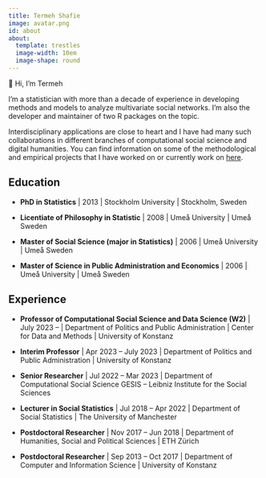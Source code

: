 ```yaml
---
title: Termeh Shafie
image: avatar.png
id: about
about:
  template: trestles
  image-width: 10em
  image-shape: round
---
```


::: habout
👋 Hi, I’m Termeh
:::

I'm a statistician with more than a decade of experience in developing methods and models to analyze multivariate social networks. I'm also the developer and maintainer of two R packages on the topic.

Interdisciplinary applications are close to heart and I have had many such collaborations in different branches of computational social science and digital humanities. You can find information on some of the methodological and empirical projects that I have worked on or currently work on [here](/project/).

## Education

-   **PhD in Statistics** \| 2013 \| Stockholm University \| Stockholm, Sweden

-   **Licentiate of Philosophy in Statistic** \| 2008 \| Umeå University \| Umeå Sweden

-   **Master of Social Science (major in Statistics)** \| 2006 \| Umeå University \| Umeå Sweden

-   **Master of Science in Public Administration and Economics** \| 2006 \| Umeå University \| Umeå Sweden

## Experience

-   **Professor of Computational Social Science and Data Science (W2)** \| July 2023 – \| Department of Politics and Public Administration \| Center for Data and Methods \| University of Konstanz

-   **Interim Professor** \| Apr 2023 – July 2023 \| Department of Politics and Public Administration \| University of Konstanz

-   **Senior Researcher** \| Jul 2022 – Mar 2023 \| Department of Computational Social Science GESIS – Leibniz Institute for the Social Sciences

-   **Lecturer in Social Statistics** \| Jul 2018 – Apr 2022 \| Department of Social Statistics \| The University of Manchester

-   **Postdoctoral Researcher** \| Nov 2017 – Jun 2018 \| Department of Humanities, Social and Political Sciences \| ETH Zürich

-   **Postdoctoral Researcher** \| Sep 2013 – Oct 2017 \| Department of Computer and Information Science \| University of Konstanz

